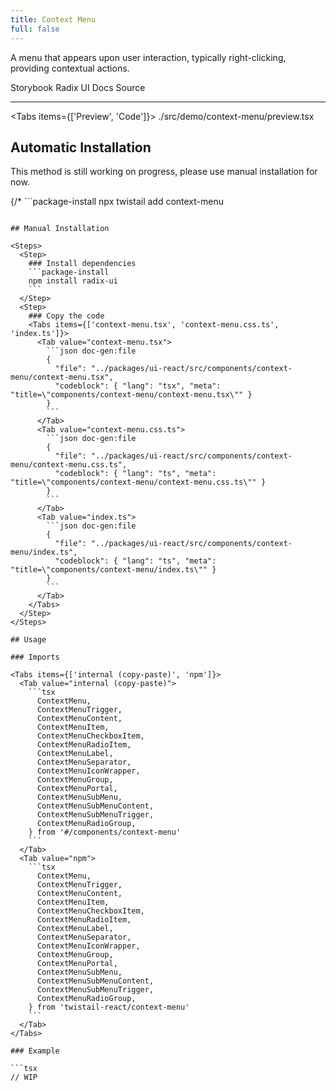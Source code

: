 ```yaml
---
title: Context Menu
full: false
---
```


A menu that appears upon user interaction, typically right-clicking, providing contextual actions.

<Badges>
  <BadgeLink href="https://storybook.twistail.com/?path=/docs/layout-components-contextmenu--default" external>
    Storybook
  </BadgeLink>
  <BadgeLink href="https://www.radix-ui.com/primitives/docs/components/context-menu#api-reference" external>
    Radix UI Docs
  </BadgeLink>
  <BadgeLink href="https://github.com/riipandi/twistail/tree/main/packages/ui-react/src/components/context-menu" external>
    Source
  </BadgeLink>
</Badges>

---


<Tabs items={['Preview', 'Code']}>
  <Tab value="Preview" className="rounded-b-xl flex min-h-44 flex-wrap items-center justify-center gap-4 py-20 not-prose">
    <Demo />
  </Tab>
  <Tab value="Code">
    <include cwd lang="tsx">./src/demo/context-menu/preview.tsx</include>
  </Tab>
</Tabs>

## Automatic Installation

<Callout type='warn'>
  This method is still working on progress, please use manual installation for now.
</Callout>

{/* ```package-install
npx twistail add context-menu
``` */}

## Manual Installation

<Steps>
  <Step>
    ### Install dependencies
    ```package-install
    npm install radix-ui
    ```
  </Step>
  <Step>
    ### Copy the code
    <Tabs items={['context-menu.tsx', 'context-menu.css.ts', 'index.ts']}>
      <Tab value="context-menu.tsx">
        ```json doc-gen:file
        {
          "file": "../packages/ui-react/src/components/context-menu/context-menu.tsx",
          "codeblock": { "lang": "tsx", "meta": "title=\"components/context-menu/context-menu.tsx\"" }
        }
        ```
      </Tab>
      <Tab value="context-menu.css.ts">
        ```json doc-gen:file
        {
          "file": "../packages/ui-react/src/components/context-menu/context-menu.css.ts",
          "codeblock": { "lang": "ts", "meta": "title=\"components/context-menu/context-menu.css.ts\"" }
        }
        ```
      </Tab>
      <Tab value="index.ts">
        ```json doc-gen:file
        {
          "file": "../packages/ui-react/src/components/context-menu/index.ts",
          "codeblock": { "lang": "ts", "meta": "title=\"components/context-menu/index.ts\"" }
        }
        ```
      </Tab>
    </Tabs>
  </Step>
</Steps>

## Usage

### Imports

<Tabs items={['internal (copy-paste)', 'npm']}>
  <Tab value="internal (copy-paste)">
    ```tsx
      ContextMenu,
      ContextMenuTrigger,
      ContextMenuContent,
      ContextMenuItem,
      ContextMenuCheckboxItem,
      ContextMenuRadioItem,
      ContextMenuLabel,
      ContextMenuSeparator,
      ContextMenuIconWrapper,
      ContextMenuGroup,
      ContextMenuPortal,
      ContextMenuSubMenu,
      ContextMenuSubMenuContent,
      ContextMenuSubMenuTrigger,
      ContextMenuRadioGroup,
    } from '#/components/context-menu'
    ```
  </Tab>
  <Tab value="npm">
    ```tsx
      ContextMenu,
      ContextMenuTrigger,
      ContextMenuContent,
      ContextMenuItem,
      ContextMenuCheckboxItem,
      ContextMenuRadioItem,
      ContextMenuLabel,
      ContextMenuSeparator,
      ContextMenuIconWrapper,
      ContextMenuGroup,
      ContextMenuPortal,
      ContextMenuSubMenu,
      ContextMenuSubMenuContent,
      ContextMenuSubMenuTrigger,
      ContextMenuRadioGroup,
    } from 'twistail-react/context-menu'
    ```
  </Tab>
</Tabs>

### Example

```tsx
// WIP
```
